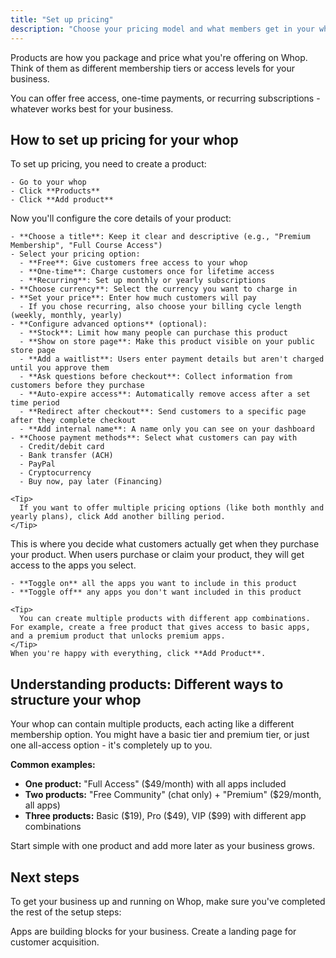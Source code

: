 ```yaml
---
title: "Set up pricing"
description: "Choose your pricing model and what members get in your whop"
---
```


Products are how you package and price what you're offering on Whop. Think of them as different membership tiers or access levels for your business.

You can offer free access, one-time payments, or recurring subscriptions - whatever works best for your business.

## How to set up pricing for your whop

<Steps>
  <Step title="Add a product" titleSize="h3">
    To set up pricing, you need to create a product:

    - Go to your whop
    - Click **Products**
    - Click **Add product**
  </Step>
  <Step title="Set up your product details" titleSize="h3">
    Now you'll configure the core details of your product:

    - **Choose a title**: Keep it clear and descriptive (e.g., "Premium Membership", "Full Course Access")
    - Select your pricing option:
      - **Free**: Give customers free access to your whop
      - **One-time**: Charge customers once for lifetime access
      - **Recurring**: Set up monthly or yearly subscriptions
    - **Choose currency**: Select the currency you want to charge in
    - **Set your price**: Enter how much customers will pay
      - If you chose recurring, also choose your billing cycle length (weekly, monthly, yearly)
    - **Configure advanced options** (optional):
      - **Stock**: Limit how many people can purchase this product
      - **Show on store page**: Make this product visible on your public store page
      - **Add a waitlist**: Users enter payment details but aren't charged until you approve them
      - **Ask questions before checkout**: Collect information from customers before they purchase
      - **Auto-expire access**: Automatically remove access after a set time period
      - **Redirect after checkout**: Send customers to a specific page after they complete checkout
      - **Add internal name**: A name only you can see on your dashboard
    - **Choose payment methods**: Select what customers can pay with
      - Credit/debit card
      - Bank transfer (ACH)
      - PayPal
      - Cryptocurrency
      - Buy now, pay later (Financing)

    <Tip>
      If you want to offer multiple pricing options (like both monthly and yearly plans), click Add another billing period.
    </Tip>
  </Step>
  <Step title="Choose which apps customers get with this product" titleSize="h3">
    This is where you decide what customers actually get when they purchase your product. When users purchase or claim your product, they will get access to the apps you select.

    - **Toggle on** all the apps you want to include in this product
    - **Toggle off** any apps you don't want included in this product

    <Tip>
      You can create multiple products with different app combinations. For example, create a free product that gives access to basic apps, and a premium product that unlocks premium apps.
    </Tip>
    When you're happy with everything, click **Add Product**.
  </Step>
</Steps>


## Understanding products: Different ways to structure your whop

Your whop can contain multiple products, each acting like a different membership option. You might have a basic tier and premium tier, or just one all-access option - it's completely up to you.

**Common examples:**

- **One product:** "Full Access" (\$49/month) with all apps included
- **Two products:** "Free Community" (chat only) \+ "Premium" (\$29/month, all apps)
- **Three products:** Basic (\$19), Pro (\$49), VIP (\$99) with different app combinations

<Tip>
  Start simple with one product and add more later as your business grows.
</Tip>


## Next steps

To get your business up and running on Whop, make sure you've completed the rest of the setup steps:

<CardGroup cols={2}>
  <Card title="Add apps to your whop" icon="block-brick" href="/add-apps">
   Apps are building blocks for your business.
  </Card>
  <Card title="Set up your store page" icon="store" href="/set-up-store-page">
    Create a landing page for customer acquisition.
  </Card>
</CardGroup>